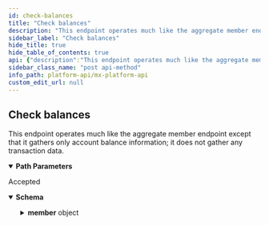 ```yaml
---
id: check-balances
title: "Check balances"
description: "This endpoint operates much like the aggregate member endpoint except that it gathers only account balance information; it does not gather any transaction data."
sidebar_label: "Check balances"
hide_title: true
hide_table_of_contents: true
api: {"description":"This endpoint operates much like the aggregate member endpoint except that it gathers only account balance information; it does not gather any transaction data.","operationId":"checkBalances","parameters":[{"description":"The unique id for a `member`.","example":"MBR-7c6f361b-e582-15b6-60c0-358f12466b4b","in":"path","name":"member_guid","required":true,"schema":{"type":"string"}},{"description":"The unique id for a `user`.","example":"USR-fa7537f3-48aa-a683-a02a-b18940482f54","in":"path","name":"user_guid","required":true,"schema":{"type":"string"}}],"responses":{"202":{"content":{"application/vnd.mx.api.v1+json":{"schema":{"properties":{"member":{"properties":{"aggregated_at":{"example":"2016-10-13T18:07:57.000Z","nullable":true,"type":"string"},"background_aggregation_is_disabled":{"example":false,"type":"boolean"},"connection_status":{"example":"CONNECTED","nullable":true,"type":"string"},"guid":{"example":"MBR-7c6f361b-e582-15b6-60c0-358f12466b4b","nullable":true,"type":"string"},"id":{"example":"unique_id","nullable":true,"type":"string"},"institution_code":{"example":"chase","nullable":true,"type":"string"},"is_being_aggregated":{"example":false,"nullable":true,"type":"boolean"},"is_managed_by_user":{"example":false,"nullable":true,"type":"boolean"},"is_oauth":{"example":false,"nullable":true,"type":"boolean"},"metadata":{"example":"\\\"credentials_last_refreshed_at\\\": \\\"2015-10-15\\\"","nullable":true,"type":"string"},"name":{"example":"Chase Bank","nullable":true,"type":"string"},"oauth_window_uri":{"example":"int-widgets.moneydesktop.com/oauth/predirect_to/MBR-df96fd60-7122-4464-b3c2-ff11d8c74f6f/p8v7rxpxg3pdAsfgwxcrwxwhz3Zbygxfr6wAb931qv91hpb57k6bkr6t6m9djrfrfd467p8xkgqp6w7k1r9g8k8bfxqbfw2lq5tdwjq2sngAx76fm0jrw0dpmbtlkxchgjsw3r7r0hhq6A8sshqptfxql2rt123shfpkyhhpfvy67yvprbkb7lmlyrpwsd9yj0s22pmsyjhcw7d2q44d9fsxn5kfsmr2zqc79c2AxAx5gkjgbczf22A1sjx70t2pvnggzyh55s7bh62dd5wq7f1r4x90mcxn1tfhhrq5b09mjkt5hg66cjn700pcf6fgA42lbsp7v1pdch85mswycrp21c6j2sxffm14Asg3?skip_aggregation=false&referral_source=APP&ui_message_webview_url_scheme=myapp","nullable":true,"type":"string"},"successfully_aggregated_at":{"example":"2016-10-13T17:57:38.000Z","nullable":true,"type":"string"},"user_guid":{"example":"USR-fa7537f3-48aa-a683-a02a-b18940482f54","nullable":true,"type":"string"},"user_id":{"example":"user123","nullable":true,"type":"string"}},"type":"object"}},"type":"object"}}},"description":"Accepted"}},"tags":["users"],"method":"post","path":"/users/{user_guid}/members/{member_guid}/check_balance","servers":[{"url":"https://api.mx.com"},{"url":"https://int-api.mx.com"}],"security":[{"basicAuth":[]}],"securitySchemes":{"basicAuth":{"scheme":"basic","type":"http"}},"info":{"contact":{"name":"MX Platform API","url":"https://www.mx.com/products/platform-api"},"description":"The MX Platform API is a powerful, fully-featured API designed to make aggregating and enhancing financial data easy and reliable. It can seamlessly connect your app or website to tens of thousands of financial institutions.","title":"MX Platform API","version":"0.1.0"},"postman":{"name":"Check balances","description":{"content":"This endpoint operates much like the aggregate member endpoint except that it gathers only account balance information; it does not gather any transaction data.","type":"text/plain"},"url":{"path":["users",":user_guid","members",":member_guid","check_balance"],"host":["{{baseUrl}}"],"query":[],"variable":[{"disabled":false,"description":{"content":"(Required) The unique id for a `member`.","type":"text/plain"},"type":"any","value":"","key":"member_guid"},{"disabled":false,"description":{"content":"(Required) The unique id for a `user`.","type":"text/plain"},"type":"any","value":"","key":"user_guid"}]},"header":[{"key":"Accept","value":"application/vnd.mx.api.v1+json"}],"method":"POST"}}
sidebar_class_name: "post api-method"
info_path: platform-api/mx-platform-api
custom_edit_url: null
---
```



## Check balances



This endpoint operates much like the aggregate member endpoint except that it gathers only account balance information; it does not gather any transaction data.

<details style={{"marginBottom":"1rem"}} data-collapsed={false} open={true}><summary style={{}}><strong>Path Parameters</strong></summary><div><ul><ParamsItem className={"paramsItem"} param={{"description":"The unique id for a `member`.","example":"MBR-7c6f361b-e582-15b6-60c0-358f12466b4b","in":"path","name":"member_guid","required":true,"schema":{"type":"string"}}}></ParamsItem><ParamsItem className={"paramsItem"} param={{"description":"The unique id for a `user`.","example":"USR-fa7537f3-48aa-a683-a02a-b18940482f54","in":"path","name":"user_guid","required":true,"schema":{"type":"string"}}}></ParamsItem></ul></div></details><div><ApiTabs><TabItem label={"202"} value={"202"}><div>

Accepted

</div><div><MimeTabs schemaType={"response"}><TabItem label={"application/vnd.mx.api.v1+json"} value={"application/vnd.mx.api.v1+json"}><SchemaTabs><TabItem label={"Schema"} value={"Schema"}><details style={{}} data-collapsed={false} open={true}><summary style={{"textAlign":"left"}}><strong>Schema</strong></summary><div style={{"textAlign":"left","marginLeft":"1rem"}}></div><ul style={{"marginLeft":"1rem"}}><SchemaItem collapsible={true} className={"schemaItem"}><details style={{}}><summary style={{}}><strong>member</strong><span style={{"opacity":"0.6"}}> object</span></summary><div style={{"marginLeft":"1rem"}}><SchemaItem collapsible={false} name={"aggregated_at"} required={false} schemaName={"string"} qualifierMessage={undefined} schema={{"example":"2016-10-13T18:07:57.000Z","nullable":true,"type":"string"}}></SchemaItem><SchemaItem collapsible={false} name={"background_aggregation_is_disabled"} required={false} schemaName={"boolean"} qualifierMessage={undefined} schema={{"example":false,"type":"boolean"}}></SchemaItem><SchemaItem collapsible={false} name={"connection_status"} required={false} schemaName={"string"} qualifierMessage={undefined} schema={{"example":"CONNECTED","nullable":true,"type":"string"}}></SchemaItem><SchemaItem collapsible={false} name={"guid"} required={false} schemaName={"string"} qualifierMessage={undefined} schema={{"example":"MBR-7c6f361b-e582-15b6-60c0-358f12466b4b","nullable":true,"type":"string"}}></SchemaItem><SchemaItem collapsible={false} name={"id"} required={false} schemaName={"string"} qualifierMessage={undefined} schema={{"example":"unique_id","nullable":true,"type":"string"}}></SchemaItem><SchemaItem collapsible={false} name={"institution_code"} required={false} schemaName={"string"} qualifierMessage={undefined} schema={{"example":"chase","nullable":true,"type":"string"}}></SchemaItem><SchemaItem collapsible={false} name={"is_being_aggregated"} required={false} schemaName={"boolean"} qualifierMessage={undefined} schema={{"example":false,"nullable":true,"type":"boolean"}}></SchemaItem><SchemaItem collapsible={false} name={"is_managed_by_user"} required={false} schemaName={"boolean"} qualifierMessage={undefined} schema={{"example":false,"nullable":true,"type":"boolean"}}></SchemaItem><SchemaItem collapsible={false} name={"is_oauth"} required={false} schemaName={"boolean"} qualifierMessage={undefined} schema={{"example":false,"nullable":true,"type":"boolean"}}></SchemaItem><SchemaItem collapsible={false} name={"metadata"} required={false} schemaName={"string"} qualifierMessage={undefined} schema={{"example":"\\\"credentials_last_refreshed_at\\\": \\\"2015-10-15\\\"","nullable":true,"type":"string"}}></SchemaItem><SchemaItem collapsible={false} name={"name"} required={false} schemaName={"string"} qualifierMessage={undefined} schema={{"example":"Chase Bank","nullable":true,"type":"string"}}></SchemaItem><SchemaItem collapsible={false} name={"oauth_window_uri"} required={false} schemaName={"string"} qualifierMessage={undefined} schema={{"example":"int-widgets.moneydesktop.com/oauth/predirect_to/MBR-df96fd60-7122-4464-b3c2-ff11d8c74f6f/p8v7rxpxg3pdAsfgwxcrwxwhz3Zbygxfr6wAb931qv91hpb57k6bkr6t6m9djrfrfd467p8xkgqp6w7k1r9g8k8bfxqbfw2lq5tdwjq2sngAx76fm0jrw0dpmbtlkxchgjsw3r7r0hhq6A8sshqptfxql2rt123shfpkyhhpfvy67yvprbkb7lmlyrpwsd9yj0s22pmsyjhcw7d2q44d9fsxn5kfsmr2zqc79c2AxAx5gkjgbczf22A1sjx70t2pvnggzyh55s7bh62dd5wq7f1r4x90mcxn1tfhhrq5b09mjkt5hg66cjn700pcf6fgA42lbsp7v1pdch85mswycrp21c6j2sxffm14Asg3?skip_aggregation=false&referral_source=APP&ui_message_webview_url_scheme=myapp","nullable":true,"type":"string"}}></SchemaItem><SchemaItem collapsible={false} name={"successfully_aggregated_at"} required={false} schemaName={"string"} qualifierMessage={undefined} schema={{"example":"2016-10-13T17:57:38.000Z","nullable":true,"type":"string"}}></SchemaItem><SchemaItem collapsible={false} name={"user_guid"} required={false} schemaName={"string"} qualifierMessage={undefined} schema={{"example":"USR-fa7537f3-48aa-a683-a02a-b18940482f54","nullable":true,"type":"string"}}></SchemaItem><SchemaItem collapsible={false} name={"user_id"} required={false} schemaName={"string"} qualifierMessage={undefined} schema={{"example":"user123","nullable":true,"type":"string"}}></SchemaItem></div></details></SchemaItem></ul></details></TabItem><TabItem label={"Example (from schema)"} value={"Example (from schema)"}><ResponseSamples responseExample={"{\n  \"member\": {\n    \"aggregated_at\": \"2016-10-13T18:07:57.000Z\",\n    \"background_aggregation_is_disabled\": false,\n    \"connection_status\": \"CONNECTED\",\n    \"guid\": \"MBR-7c6f361b-e582-15b6-60c0-358f12466b4b\",\n    \"id\": \"unique_id\",\n    \"institution_code\": \"chase\",\n    \"is_being_aggregated\": false,\n    \"is_managed_by_user\": false,\n    \"is_oauth\": false,\n    \"metadata\": \"\\\\\\\"credentials_last_refreshed_at\\\\\\\": \\\\\\\"2015-10-15\\\\\\\"\",\n    \"name\": \"Chase Bank\",\n    \"oauth_window_uri\": \"int-widgets.moneydesktop.com/oauth/predirect_to/MBR-df96fd60-7122-4464-b3c2-ff11d8c74f6f/p8v7rxpxg3pdAsfgwxcrwxwhz3Zbygxfr6wAb931qv91hpb57k6bkr6t6m9djrfrfd467p8xkgqp6w7k1r9g8k8bfxqbfw2lq5tdwjq2sngAx76fm0jrw0dpmbtlkxchgjsw3r7r0hhq6A8sshqptfxql2rt123shfpkyhhpfvy67yvprbkb7lmlyrpwsd9yj0s22pmsyjhcw7d2q44d9fsxn5kfsmr2zqc79c2AxAx5gkjgbczf22A1sjx70t2pvnggzyh55s7bh62dd5wq7f1r4x90mcxn1tfhhrq5b09mjkt5hg66cjn700pcf6fgA42lbsp7v1pdch85mswycrp21c6j2sxffm14Asg3?skip_aggregation=false&referral_source=APP&ui_message_webview_url_scheme=myapp\",\n    \"successfully_aggregated_at\": \"2016-10-13T17:57:38.000Z\",\n    \"user_guid\": \"USR-fa7537f3-48aa-a683-a02a-b18940482f54\",\n    \"user_id\": \"user123\"\n  }\n}"} language={"json"}></ResponseSamples></TabItem></SchemaTabs></TabItem></MimeTabs></div></TabItem></ApiTabs></div>
      